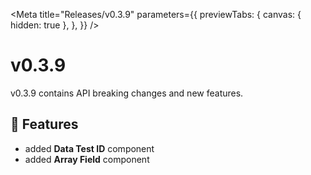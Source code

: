 
<Meta
  title="Releases/v0.3.9"
  parameters={{
    previewTabs: {
      canvas: { hidden: true },
    },
  }}
/>

# v0.3.9

v0.3.9 contains API breaking changes and new features.

## 🚀 Features

- added **Data Test ID** component
- added **Array Field** component
